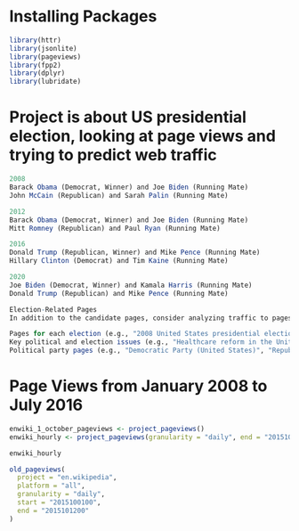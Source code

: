 # Installing Packages
```{r}
library(httr)
library(jsonlite)
library(pageviews)
library(fpp2)
library(dplyr)
library(lubridate)
```
# Project is about US presidential election, looking at page views and trying to predict web traffic
```{r}
2008
Barack Obama (Democrat, Winner) and Joe Biden (Running Mate)
John McCain (Republican) and Sarah Palin (Running Mate)

2012
Barack Obama (Democrat, Winner) and Joe Biden (Running Mate)
Mitt Romney (Republican) and Paul Ryan (Running Mate)

2016
Donald Trump (Republican, Winner) and Mike Pence (Running Mate)
Hillary Clinton (Democrat) and Tim Kaine (Running Mate)

2020
Joe Biden (Democrat, Winner) and Kamala Harris (Running Mate)
Donald Trump (Republican) and Mike Pence (Running Mate)

Election-Related Pages
In addition to the candidate pages, consider analyzing traffic to pages related to the elections themselves and key issues that were prominent during those times:

Pages for each election (e.g., "2008 United States presidential election", "2012 United States presidential election", etc.).
Key political and election issues (e.g., "Healthcare reform in the United States", "United States foreign policy", "Climate change policy of the United States", "Immigration policy of Donald Trump", etc.) during the election years.
Political party pages (e.g., "Democratic Party (United States)", "Republican Party (United States)").
```


# Page Views from January 2008 to July 2016
```{r}
enwiki_1_october_pageviews <- project_pageviews()
enwiki_hourly <- project_pageviews(granularity = "daily", end = "2015100123")

enwiki_hourly

old_pageviews(
  project = "en.wikipedia",
  platform = "all",
  granularity = "daily",
  start = "2015100100",
  end = "2015101200"
)
```

